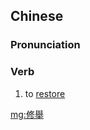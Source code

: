 {{also|修举}}
==Chinese==
{{zh-forms|s=修举}}

===Pronunciation===
{{zh-pron
|m=xiūjǔ
|cat=v
}}

===Verb===
{{zh-verb}}

# {{lb|zh|archaic}} to [[restore]]

[[mg:修舉]]